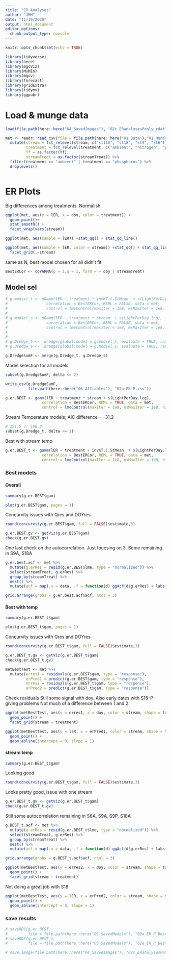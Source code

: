 ```yaml
---
title: "ER Analyses"
author: "JMH"
date: "11/19/2020"
output: html_document
editor_options: 
  chunk_output_type: console
---
```


```r
knitr::opts_chunk$set(echo = TRUE)
```

```r
library(tidyverse)
library(here)
library(mgcViz)
library(MuMIn)
library(mgcv)
library(forecast)
library(gridExtra)
library(tidymv)
library(ggpubr)
```

# Load & munge data
```r
load(file.path(here::here("04_SavedImages"), "02c_ERanalysesPonly_rdat"))
```


```r
met <- readr::read_csv(file = file.path(here::here("01_Data"),"01_MundgedMetabDat.csv")) %>% 
  mutate(stream = fct_relevel(stream, c("st11U", "st18", "st9", "st6")),
         treatment = fct_relevel(treatment, c("ambient", "nitrogen", "phosphorus")),
         Yf = as.factor(Yf),
         streamTreat = as.factor(streamTreat)) %>% 
  filter(treatment == "ambient" | treatment == "phosphorus") %>% 
  droplevels()



```



# ER Plots
Big differences among treatments. Normalish
```r
ggplot(met, aes(y = lER, x = doy, color = treatment)) +
  geom_point()+
  stat_smooth() +
  facet_wrap(vars(stream))
```


```r
ggplot(met, aes(sample = lER)) +stat_qq() + stat_qq_line() 
```


```r
ggplot(met, aes(sample = lER, color = stream)) +stat_qq() + stat_qq_line() +
  facet_grid(.~stream)
```



same as N, best model chosen for all didn't fit
```r
BestERCor <- corARMA(p = 1,q = 1, form = ~ doy | streamTreat)
```


## Model sel

```r
# g.modsel_t <- uGamm(lER ~ treatment * invKT.C.StMean  + s(LightPerDay.lcg),
#                 correlation = BestERCor, REML = FALSE, data = met,
#                 control = lmeControl(maxIter = 1e8, msMaxIter = 1e8, niterEM = 1000), class = "gamm")
# 
# g.modsel_s <- uGamm(lER ~ treatment * stream  + s(LightPerDay.lcg),
#                 correlation = BestERCor, REML = FALSE, data = met,
#                 control = lmeControl(maxIter = 1e8, msMaxIter = 1e8, niterEM = 1000), class = "gamm")
# 
# 
# g.Dredge_t <-  dredge(global.model = g.modsel_t, evaluate = TRUE, rank = AICc)
# g.Dredge_s <-  dredge(global.model = g.modsel_s, evaluate = TRUE, rank = AICc)
```



```r
g.DredgeSumF <- merge(g.Dredge_t, g.Dredge_s)
```

Model selection for all models
```r
subset(g.DredgeSumF, delta <= 2)
```

```r
write_csv(g.DredgeSumF,
          file.path(here::here("06_AICtables"), "02a_ER_P.csv"))
```

```r
g.er.BEST <- gamm(lER ~ treatment * stream + s(LightPerDay.lcg),
                correlation = BestERCor, REML = TRUE, data = met,
                control = lmeControl(maxIter = 1e8, msMaxIter = 1e8, niterEM = 1000))
```


Stream Temperature models; AIC difference = -31.2
```r
# 151.5 v. 186.0
subset(g.Dredge_t, delta <= 2)
```


Best with stream temp
```r
g.er.BEST_t <- gamm(lER ~ treatment + invKT.C.StMean  + s(LightPerDay.lcg),
                correlation = BestERCor, REML = TRUE, data = met,
                control = lmeControl(maxIter = 1e8, msMaxIter = 1e8, niterEM = 1000))
```



### Best models
#### Overall


```r
summary(g.er.BEST$gam)
```

```r
plot(g.er.BEST$gam, pages = 1)
```


Concurvity issues with Qres and DOYres
```r
round(concurvity(g.er.BEST$gam, full = FALSE)$estimate,3)
```

```r
g.er.BEST.gv <- getViz(g.er.BEST$gam)
check(g.er.BEST.gv)
```


One last check on the autocorrelation. Just foucsing on 3. Some remaining in S9A, S18A
```r
g.er.best.acf <- met %>% 
  mutate(g.erRes = resid(g.er.BEST$lme, type = "normalized")) %>% 
  select(streamTreat, g.erRes) %>% 
  group_by(streamTreat) %>% 
  nest() %>% 
  mutate(acf = map(.x = data, .f = function(d) ggAcf(d$g.erRes) + labs(title = streamTreat)))
```

```r
grid.arrange(grobs = g.er.best.acf$acf, ncol = 3)
```



#### Best with temp

```r
summary(g.er.BEST_t$gam)
```

```r
plot(g.er.BEST_t$gam, pages = 1)
```


Concurvity issues with Qres and DOYres
```r
round(concurvity(g.er.BEST_t$gam, full = FALSE)$estimate,3)
```

```r
g.er.BEST_t.gv <- getViz(g.er.BEST_t$gam)
check(g.er.BEST_t.gv)
```



```r
metBestTest <- met %>% 
  mutate(erres1 = residuals(g.er.BEST$gam, type = "response"),
         erPred1 = predict(g.er.BEST$gam, type = "response"),
         erres2 = residuals(g.er.BEST_t$gam, type = "response"),
         erPred2 = predict(g.er.BEST_t$gam, type = "response"))
```


 Check residuals
Still some signal with doy. Also early dates with S18-P giving problems
Not much of a difference between 1 and 2.
```r
ggplot(metBestTest, aes(y = erres1, x = doy, color = stream, shape = treatment)) +
  geom_point() +
  facet_grid(stream ~ treatment) 
```

```r
ggplot(metBestTest, aes(y = lER, x = erPred1, color = stream, shape = treatment)) +
  geom_point() +
  geom_abline(intercept = 0, slope = 1)
```


#### stream temp


```r
summary(g.er.BEST_t$gam)
```

Looking good
```r
round(concurvity(g.er.BEST_t$gam, full = FALSE)$estimate,3)
```

Looks pretty good, issue with one stream
```r
g.er.BEST_t.gv <- getViz(g.er.BEST_t$gam)
check(g.er.BEST_t.gv)
```

Still some autocorrelation remaining in S6A, S9A, S9P, S18A
```r
g.BEST_t.acf <- met %>% 
  mutate(g.erRes = resid(g.er.BEST_t$lme, type = "normalized")) %>% 
  select(streamTreat, g.erRes) %>% 
  group_by(streamTreat) %>% 
  nest() %>% 
  mutate(acf = map(.x = data, .f = function(d) ggAcf(d$g.erRes) + labs(title = streamTreat)))
```

```r
grid.arrange(grobs = g.BEST_t.acf$acf, ncol = 3)
```

```r
ggplot(metBestTest, aes(y = erres2, x = doy, color = stream, shape = treatment)) +
  geom_point() +
  facet_grid(stream ~ treatment) 
```

Not doing a great job with S18
```r
ggplot(metBestTest, aes(y = lER, x = erPred2, color = stream, shape = treatment)) +
  geom_point() +
  geom_abline(intercept = 0, slope = 1)
```



### save results
```r
# saveRDS(g.er.BEST,
#         file = file.path(here::here("05_SavedModels"), "02a_ER_P_Best.rds"))
# saveRDS(g.er.BEST_t,
#         file = file.path(here::here("05_SavedModels"), "02a_ER_P_BestTemp.rds"))
```


```r
# save.image(file.path(here::here("04_SavedImages"), "02c_ERanalysesPonly_rdat"))
```
